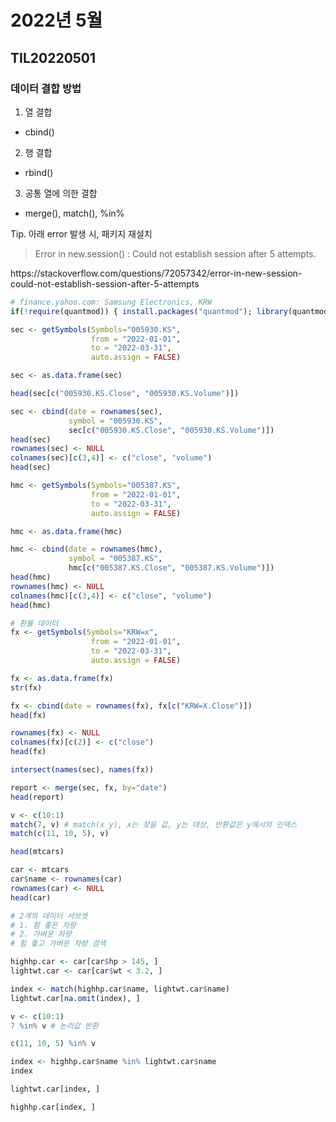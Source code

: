# 2022년 5월

## TIL20220501

### 데이터 결합 방법

1. 열 결합
- cbind()

2. 행 결합
- rbind()

3. 공통 열에 의한 결합
- merge(), match(), %in%

Tip. 아래 error 발생 시, 패키지 재설치  

> Error in new.session() : Could not establish session after 5 attempts.

https://stackoverflow.com/questions/72057342/error-in-new-session-could-not-establish-session-after-5-attempts

```r
# finance.yahoo.com: Samsung Electronics, KRW
if(!require(quantmod)) { install.packages("quantmod"); library(quantmod); }

sec <- getSymbols(Symbols="005930.KS",
                  from = "2022-01-01",
                  to = "2022-03-31",
                  auto.assign = FALSE)

sec <- as.data.frame(sec)
```

```r
head(sec[c("005930.KS.Close", "005930.KS.Volume")])
```

```r
sec <- cbind(date = rownames(sec),
             symbol = "005930.KS",
             sec[c("005930.KS.Close", "005930.KS.Volume")])
head(sec)
rownames(sec) <- NULL
colnames(sec)[c(3,4)] <- c("close", "volume")
head(sec)
```

```r
hmc <- getSymbols(Symbols="005387.KS",
                  from = "2022-01-01",
                  to = "2022-03-31",
                  auto.assign = FALSE)

hmc <- as.data.frame(hmc)

hmc <- cbind(date = rownames(hmc),
             symbol = "005387.KS",
             hmc[c("005387.KS.Close", "005387.KS.Volume")])
head(hmc)
rownames(hmc) <- NULL
colnames(hmc)[c(3,4)] <- c("close", "volume")
head(hmc)
```

```r
# 환률 데이터
fx <- getSymbols(Symbols="KRW=x",
                  from = "2022-01-01",
                  to = "2022-03-31",
                  auto.assign = FALSE)

fx <- as.data.frame(fx)
str(fx)

fx <- cbind(date = rownames(fx), fx[c("KRW=X.Close")])
head(fx)

rownames(fx) <- NULL
colnames(fx)[c(2)] <- c("close")
head(fx)
```

```r
intersect(names(sec), names(fx))
```

```r
report <- merge(sec, fx, by="date")
head(report)
```

```r
v <- c(10:1)
match(7, v) # match(x y), x는 찾을 값, y는 대상, 반환값은 y에서의 인덱스
match(c(11, 10, 5), v)
```

```r
head(mtcars)
```

```r
car <- mtcars
car$name <- rownames(car)
rownames(car) <- NULL
head(car)
```

```r
# 2개의 데이터 서브셋
# 1. 힘 좋은 차량
# 2. 가벼운 차량
# 힘 좋고 가벼운 차량 검색

highhp.car <- car[car$hp > 145, ]
lightwt.car <- car[car$wt < 3.2, ]

index <- match(highhp.car$name, lightwt.car$name)
lightwt.car[na.omit(index), ]
```

```r
v <- c(10:1)
7 %in% v # 논리값 반환
```

```r
c(11, 10, 5) %in% v
```

```r
index <- highhp.car$name %in% lightwt.car$name
index
```

```r
lightwt.car[index, ]
```

```r
highhp.car[index, ]
```

